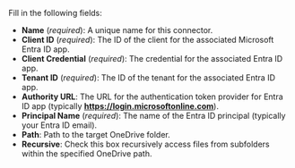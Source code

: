 Fill in the following fields:

- **Name** (_required_): A unique name for this connector.
- **Client ID** (_required_): The ID of the client for the associated Microsoft Entra ID app.
- **Client Credential** (_required_): The credential for the associated Entra ID app.
- **Tenant ID** (_required_): The ID of the tenant for the associated Entra ID app.
- **Authority URL**: The URL for the authentication token provider for Entra ID app (typically **https://login.microsoftonline.com**).
- **Principal Name** (_required_): The name of the Entra ID principal (typically your Entra ID email).
- **Path**: Path to the target OneDrive folder.
- **Recursive**: Check this box recursively access files from subfolders within the specified OneDrive path.